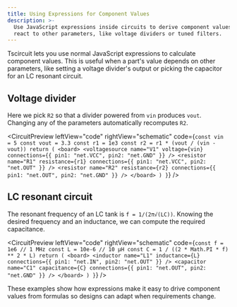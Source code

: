 ```yaml
---
title: Using Expressions for Component Values
description: >-
  Use JavaScript expressions inside circuits to derive component values that
  react to other parameters, like voltage dividers or tuned filters.
---
```



Tscircuit lets you use normal JavaScript expressions to calculate component values. This is useful when a part's value depends on other parameters, like setting a voltage divider's output or picking the capacitor for an LC resonant circuit.

## Voltage divider

Here we pick `R2` so that a divider powered from `vin` produces `vout`. Changing any of the parameters automatically recomputes `R2`.

<CircuitPreview
  leftView="code"
  rightView="schematic"
  code={`
  const vin = 5
  const vout = 3.3
  const r1 = 1e3
  const r2 = r1 * (vout / (vin - vout))
  return (
    <board>
      <voltagesource
        name="V1"
        voltage={vin}
        connections={{ pin1: "net.VCC", pin2: "net.GND" }}
      />
      <resistor
        name="R1"
        resistance={r1}
        connections={{ pin1: "net.VCC", pin2: "net.OUT" }}
      />
      <resistor
        name="R2"
        resistance={r2}
        connections={{ pin1: "net.OUT", pin2: "net.GND" }}
      />
    </board>
  )
}
`} />

## LC resonant circuit

The resonant frequency of an LC tank is `f = 1/(2π√(LC))`. Knowing the desired frequency and an inductance, we can compute the required capacitance.

<CircuitPreview
  leftView="code"
  rightView="schematic"
  code={`
  const f = 1e6 // 1 MHz
  const L = 10e-6 // 10 µH
  const C = 1 / ((2 * Math.PI * f) ** 2 * L)
  return (
    <board>
      <inductor
        name="L1"
        inductance={L}
        connections={{ pin1: "net.IN", pin2: "net.OUT" }}
      />
      <capacitor
        name="C1"
        capacitance={C}
        connections={{ pin1: "net.OUT", pin2: "net.GND" }}
      />
    </board>
  )
}
`} />

These examples show how expressions make it easy to drive component values from formulas so designs can adapt when requirements change.
